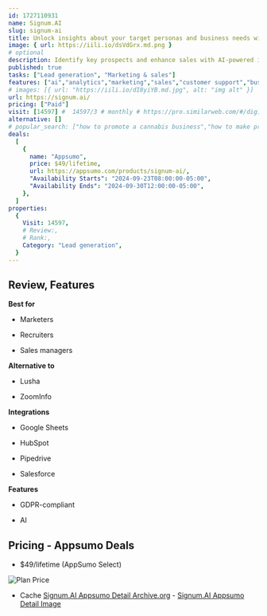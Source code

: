 ```yaml
---
id: 1727110931
name: Signum.AI
slug: signum-ai
title: Unlock insights about your target personas and business needs with this AI-powered monitoring platform
image: { url: https://iili.io/dsVdGrx.md.png }
# optional
description: Identify key prospects and enhance sales with AI-powered insightsMonitor market shifts to discover trending topics and guide product development
published: true
tasks: ["Lead generation", "Marketing & sales"]
features: ["ai","analytics","marketing","sales","customer support","business","project","workflow"]
# images: [{ url: "https://iili.io/dI8yiYB.md.jpg", alt: "img alt" }]
url: https://signum.ai/
pricing: ["Paid"]
visit: [14597] #  14597/3 # monthly # https://pro.similarweb.com/#/digitalsuite/websiteanalysis/home
alternative: []
# popular_search: ["how to promote a cannabis business","how to make prospectus of a company tool","ai content generator","ai account on twitter","signum ai"]
deals:
  [
    {
      name: "Appsumo",
      price: $49/lifetime,
      url: https://appsumo.com/products/signum-ai/,
      "Availability Starts": "2024-09-23T08:00:00-05:00",
      "Availability Ends": "2024-09-30T12:00:00-05:00",
    },
  ]
properties:
  {
    Visit: 14597,
    # Review:,
    # Rank:,
    Category: "Lead generation",
  }
---
```


## Review, Features

 

**Best for**

- Marketers

- Recruiters

- Sales managers

**Alternative to**

- Lusha

- ZoomInfo

**Integrations**

- Google Sheets

- HubSpot

- Pipedrive

- Salesforce

**Features**

- GDPR-compliant

- AI

## Pricing - Appsumo Deals

- $49/lifetime (AppSumo Select)

<Img src="https://iili.io/dsVsyCB.png" alt="Plan Price" />

- Cache [Signum.AI Appsumo Detail Archive.org](https://web.archive.org/web/*/https://appsumo.com/products/signum-ai/) - [Signum.AI Appsumo Detail Image](https://iili.io/dsVLM8u.png)
